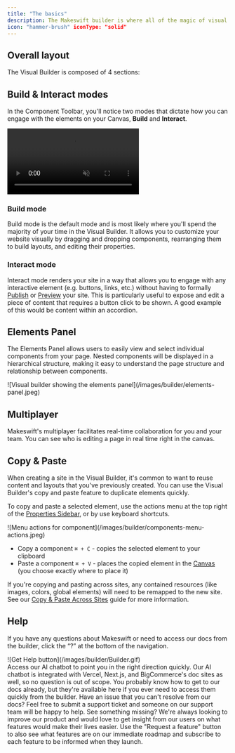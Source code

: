 ```yaml
---
title: "The basics"
description: The Makeswift builder is where all of the magic of visual editing happens. It allows you to visually create and update enterprise-grade web experiences with intuitive tools at your disposal. Design beautiful layouts and easily customize your site to match your brand with bespoke components. What you see is what you get with the Makeswift Builder.
icon: "hammer-brush" iconType: "solid"
---
```


## Overall layout


The Visual Builder is composed of 4 sections:

<VisualBuilderOverview />

## Build & Interact modes

In the Component Toolbar, you'll notice two modes that dictate how you can engage with the elements on your Canvas, **Build** and **Interact**.

<Frame>
  <video
    autoPlay
    muted
    loop
    playsInline
    title="Choose Build vs Interact mode"
    className="w-full aspect-video"
    src="/images/builder/builder-basics/build-vs-interact-icons.mp4"
  ></video>
</Frame>

### Build mode

Build mode is the default mode and is most likely where you'll spend the majority of your time in the Visual Builder. It allows you to customize your website visually by dragging and dropping components, rearranging them to build layouts, and editing their properties.

### Interact mode

Interact mode renders your site in a way that allows you to engage with any interactive element (e.g. buttons, links, etc.) without having to formally [Publish](/product/publishing) or [Preview](/product/publishing#previewing) your site. This is particularly useful to expose and edit a piece of content that requires a button click to be shown. A good example of this would be content within an accordion.

## Elements Panel

The Elements Panel allows users to easily view and select individual components from your page. Nested components will be displayed in a hierarchical structure, making it easy to understand the page structure and relationship between components.

<Frame>
  ![Visual builder showing the elements
  panel](/images/builder/elements-panel.jpeg)
</Frame>

## Multiplayer

Makeswift's multiplayer facilitates real-time collaboration for you and your team. You can see who is editing a page in real time right in the canvas.

## Copy & Paste

When creating a site in the Visual Builder, it's common to want to reuse content and layouts that you've previously created. You can use the Visual Builder's copy and paste feature to duplicate elements quickly.

To copy and paste a selected element, use the actions menu at the top right of the [Properties Sidebar](/product/builder-basics), or by use keyboard shortcuts.

<Frame>
  ![Menu actions for component](/images/builder/components-menu-actions.jpeg)
</Frame>

- Copy a component `⌘ + C` - copies the selected element to your clipboard
- Paste a component `⌘ + V` - places the copied element in the [Canvas](/product/builder-basics) (you choose exactly where to place it)

If you're copying and pasting across sites, any contained resources (like images, colors, global elements) will need to be remapped to the new site.
See our [Copy & Paste Across Sites](/product/visual-builder/copy-paste-across-sites) guide for more information.


## Help

If you have any questions about Makeswift or need to access our docs from the builder, click the “?” at the bottom of the navigation.

<Frame>![Get Help button](/images/builder/Builder.gif)</Frame>
<br />
<AccordionGroup>
  <Accordion title="Get help" icon="life-ring">
    Access our AI chatbot to point you in the right direction quickly. Our AI
    chatbot is integrated with Vercel, Next.js, and BigCommerce's doc sites as
    well, so no question is out of scope.
  </Accordion>
  <Accordion title="View docs" icon="book">
    You probably know how to get to our docs already, but they're available here
    if you ever need to access them quickly from the builder.
  </Accordion>
  <Accordion title="Email support" icon="envelope">
    Have an issue that you can't resolve from our docs? Feel free to submit a
    support ticket and someone on our support team will be happy to help.
  </Accordion>
  <Accordion title="Request a feature" icon="hand-point-up">
    See something missing? We're always looking to improve our product and would
    love to get insight from our users on what features would make their lives
    easier. Use the "Request a feature" button to also see what features are on
    our immediate roadmap and subscribe to each feature to be informed when they
    launch.
  </Accordion>
</AccordionGroup>
